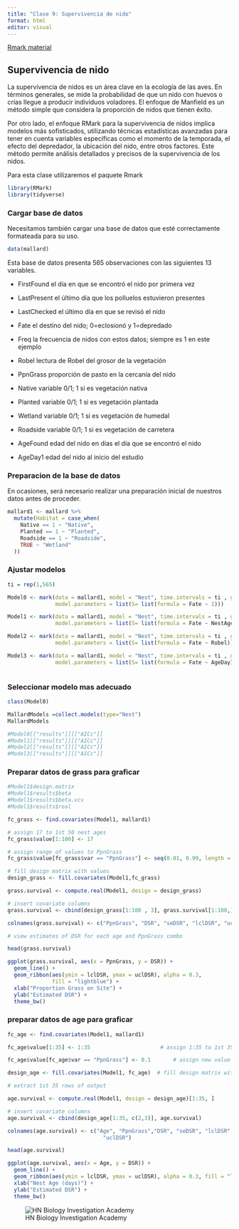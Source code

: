 ---
title: "Clase 9: Supervivencia de nido"
format: html
editor: visual
---

[Rmark material](http://www.phidot.org/software/mark/docs/book/pdf/app_3.pdf)

## Supervivencia de nido

La supervivencia de nidos es un área clave en la ecología de las aves. En términos generales, se mide la probabilidad de que un nido con huevos o crías llegue a producir individuos voladores. El enfoque de Manfield es un método simple que considera la proporción de nidos que tienen éxito.

Por otro lado, el enfoque RMark para la supervivencia de nidos implica modelos más sofisticados, utilizando técnicas estadísticas avanzadas para tener en cuenta variables específicas como el momento de la temporada, el efecto del depredador, la ubicación del nido, entre otros factores. Este método permite análisis detallados y precisos de la supervivencia de los nidos.

Para esta clase utilizaremos el paquete Rmark

```{r, warning=FALSE, message=FALSE}
library(RMark)
library(tidyverse)
```

::: panel-tabset
### Cargar base de datos

Necesitamos también cargar una base de datos que esté correctamente formateada para su uso.

```{r}
data(mallard)
```

Esta base de datos presenta 565 observaciones con las siguientes 13 variables.

-   FirstFound el día en que se encontró el nido por primera vez

-   LastPresent el último día que los polluelos estuvieron presentes

-   LastChecked el último día en que se revisó el nido

-   Fate el destino del nido; 0=eclosionó y 1=depredado

-   Freq la frecuencia de nidos con estos datos; siempre es 1 en este ejemplo

-   Robel lectura de Robel del grosor de la vegetación

-   PpnGrass proporción de pasto en la cercanía del nido

-   Native variable 0/1; 1 si es vegetación nativa

-   Planted variable 0/1; 1 si es vegetación plantada

-   Wetland variable 0/1; 1 si es vegetación de humedal

-   Roadside variable 0/1; 1 si es vegetación de carretera

-   AgeFound edad del nido en días el día que se encontró el nido

-   AgeDay1 edad del nido al inicio del estudio

### Preparacion de la base de datos

En ocasiones, será necesario realizar una preparación inicial de nuestros datos antes de proceder.

```{r}

mallard1 <- mallard %>%
  mutate(Habitat = case_when(
    Native == 1 ~ "Native",
    Planted == 1 ~ "Planted",
    Roadside == 1 ~ "Roadside",
    TRUE ~ "Wetland"
  ))

```

### Ajustar modelos

```{r, results='hide', warning=FALSE, message=FALSE}
ti = rep(1,565)

Model0 <- mark(data = mallard1, model = "Nest", time.intervals = ti , groups = "Habitat",
               model.parameters = list(S= list(formula = Fate ~ 1)))

Model1 <- mark(data = mallard1, model = "Nest", time.intervals = ti , groups = "Habitat",
               model.parameters = list(S= list(formula = Fate ~ NestAge + PpnGrass)))

Model2 <- mark(data = mallard1, model = "Nest", time.intervals = ti , groups = "Habitat",
               model.parameters = list(S= list(formula = Fate ~ Robel)))

Model3 <- mark(data = mallard1, model = "Nest", time.intervals = ti , groups = "Habitat", 
               model.parameters = list(S= list(formula = Fate ~ AgeDay1)))



```

### Seleccionar modelo mas adecuado

```{r}

class(Model0)

MallardModels =collect.models(type="Nest")
MallardModels

#Model0[["results"]][["AICc"]]
#Model1[["results"]][["AICc"]]
#Model2[["results"]][["AICc"]]
#Model3[["results"]][["AICc"]]

```

### Preparar datos de grass para graficar

```{r}
#Model1$design.matrix
#Model1$results$beta
#Model1$results$beta.vcv
#Model1$results$real

fc_grass <- find.covariates(Model1, mallard1)

# assign 17 to 1st 50 nest ages
fc_grass$value[1:100] <- 17  

# assign range of values to PpnGrass
fc_grass$value[fc_grass$var == "PpnGrass"] <- seq(0.01, 0.99, length = 100)

# fill design matrix with values
design_grass <- fill.covariates(Model1,fc_grass)

grass.survival <- compute.real(Model1, design = design_grass)

# insert covariate columns
grass.survival <- cbind(design_grass[1:100 , 3], grass.survival[1:100,])     

colnames(grass.survival) <- c("PpnGrass", "DSR", "seDSR", "lclDSR", "uclDSR")

# view estimates of DSR for each age and PpnGrass combo   

head(grass.survival)

ggplot(grass.survival, aes(x = PpnGrass, y = DSR)) +
  geom_line() +
  geom_ribbon(aes(ymin = lclDSR, ymax = uclDSR), alpha = 0.3,
              fill = "lightblue") +
  xlab("Proportion Grass on Site") +
  ylab("Estimated DSR") +
  theme_bw()
```

### preparar datos de age para graficar

```{r}
fc_age <- find.covariates(Model1, mallard1)

fc_age$value[1:35] <- 1:35                      # assign 1:35 to 1st 35 nest ages

fc_age$value[fc_age$var == "PpnGrass"] <- 0.1       # assign new value to PpnGrass

design_age <- fill.covariates(Model1, fc_age)  # fill design matrix with values

# extract 1st 35 rows of output

age.survival <- compute.real(Model1, design = design_age)[1:35, ]

# insert covariate columns
age.survival <- cbind(design_age[1:35, c(2,3)], age.survival)     

colnames(age.survival) <- c("Age", "PpnGrass","DSR", "seDSR", "lclDSR",
                              "uclDSR")

head(age.survival)

ggplot(age.survival, aes(x = Age, y = DSR)) +
  geom_line() +
  geom_ribbon(aes(ymin = lclDSR, ymax = uclDSR), alpha = 0.3, fill = "lightblue") +
  xlab("Nest Age (days)") +
  ylab("Estimated DSR") +
  theme_bw()
```
:::

![HN Biology Investigation Academy](HN%20Cursos%20publicidad/HN%20Biology%20Inv%20large.jpg)
